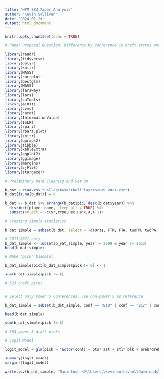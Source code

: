 ```yaml
---
title: "HPM 883 Paper Analysis"
author: "Kevin Sullivan"
date: '2024-01-29'
output: html_document
---
```


```r
knitr::opts_chunk$set(echo = TRUE)
```

```r

# Paper Proposal Question: Difference by conference in draft status among power 5 college basketball players from 2011-2021

library(readr)
library(tidyverse)
library(dplyr)
library(knitr)
library(MASS)
library(corrplot)
library(bestglm)
library(MASS)
library(faraway)
library(lars)
library(caTools)
library(e1071)
library(cvms)
library(caret)
library(InformationValue)
library(ISLR)
library(rpart)
library(rpart.plot)
library(knitr)
library(qwraps2)
library(tibble)
library(kableExtra)
library(ggplot2)
library(ggimage)
library(margins)
library(sjPlot)
library(stargazer)

# Preliminary Data Cleaning and Set Up

b_dat = read.csv("CollegeBasketballPlayers2009-2021.csv")
b_dat[is.na(b_dat)] = 0

b_dat <- b_dat %>% arrange(b_dat$pid, desc(b_dat$year)) %>%
  distinct(player_name, .keep_all = TRUE) %>% 
  subset(select = -c(yr,type,Rec.Rank,X,X.1))

# Creating simple statistics

b_dat_simple = subset(b_dat, select = -c(Ortg, FTM, FTA, twoPM, twoPA, TPM, TPA, ftr, porpag, adjoe, pfr, ast.tov, rimmade, rimmade.rimmiss, midmade, midmade.midmiss, rimmade..rimmade.rimmiss., midmade..midmade.midmiss., dunksmade, dunksmiss.dunksmade, dunksmade..dunksmade.dunksmiss., drtg, adrtg, dporpag, bpm, obpm, dbpm, gbpm, ogbpm, dgbpm, treb))

# 2011-2021 only
b_dat_simple <- subset(b_dat_simple, year != 2009 & year != 2010)
head(b_dat_simple)
```

```r
# Make "pick" binomial

b_dat_simple$pick[b_dat_simple$pick != 0] <- 1

sum(b_dat_simple$pick != 0)

# 523 draft picks
  

```


```r
# Select only Power 5 Conferences, use non-power 5 as reference

b_dat_simple = subset(b_dat_simple, conf == "B10" | conf == "B12" | conf == "ACC" | conf == "SEC" | conf == "P12")

head(b_dat_simple)

sum(b_dat_simple$pick != 0)

# 384 power 5 draft picks

```



```r
# Logit Model

logit_model = glm(pick ~ factor(conf) + pts* ast + stl* blk + oreb*dreb + mp + eFG,data = b_dat_simple, family = binomial)

summary(logit_model)
margins(logit_model)
```

```r
write.csv(b_dat_simple, "Macintosh HD\\Users\\kevinsullivan\\Downloads\\b_dat_simple.csv", row.names=FALSE)

```




